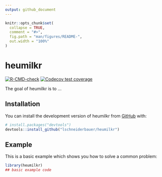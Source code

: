 ```yaml
---
output: github_document
---
```


<!-- README.md is generated from README.Rmd. Please edit that file -->

```r
knitr::opts_chunk$set(
  collapse = TRUE,
  comment = "#>",
  fig.path = "man/figures/README-",
  out.width = "100%"
)
```

# heumilkr

<!-- badges: start -->
[![R-CMD-check](https://github.com/lschneiderbauer/heumilkr/actions/workflows/R-CMD-check.yaml/badge.svg)](https://github.com/lschneiderbauer/heumilkr/actions/workflows/R-CMD-check.yaml)
[![Codecov test coverage](https://codecov.io/gh/lschneiderbauer/heumilkr/branch/master/graph/badge.svg)](https://app.codecov.io/gh/lschneiderbauer/heumilkr?br
[![Lifecycle: experimental](https://img.shields.io/badge/lifecycle-experimental-orange.svg)](https://lifecycle.r-lib.org/articles/stages.html#experimental)
[![CRAN status](https://www.r-pkg.org/badges/version/heumilkr)](https://CRAN.R-project.org/package=heumilkr)
anch=master)
<!-- badges: end -->

The goal of heumilkr is to ...

## Installation

You can install the development version of heumilkr from [GitHub](https://github.com/) with:

``` r
# install.packages("devtools")
devtools::install_github("lschneiderbauer/heumilkr")
```

## Example

This is a basic example which shows you how to solve a common problem:

```r
library(heumilkr)
## basic example code
```
